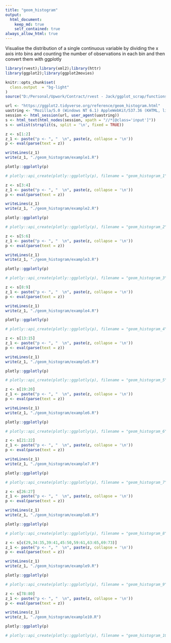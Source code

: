 ```yaml
---
title: "geom_histogram"
output: 
  html_document:
    keep_md: true
    self_contained: true
always_allow_html: true
---
```


Visualise the distribution of a single continuous variable by dividing the x axis into bins and counting the number of observations in each bin and then convert them with ggplotly

```r
library(rvest);library(xml2);library(httr)
library(ggplot2);library(ggplot2movies)

knitr::opts_chunk$set(
  class.output  = "bg-light"
)
source("D:/Personal/Upwork/Contract/rvest - Jack/ggplot_scrap/functions.R")
```

```r
url <- "https://ggplot2.tidyverse.org/reference/geom_histogram.html"
uastring <- "Mozilla/5.0 (Windows NT 6.1) AppleWebKit/537.36 (KHTML, like Gecko) Chrome/88.0.4324.190 Safari/537.36"
session <- html_session(url, user_agent(uastring))
s <- html_text(html_nodes(session, xpath = "//*[@class='input']"))
s <- unlist(strsplit(s, split = '\n', fixed = TRUE))
```

```r
z <- s[1:2]
z_1 <- paste("p <- ", "  \n", paste(z, collapse = '\n'))
p <- eval(parse(text = z))
```

```r
writeLines(z_1)
write(z_1, "./geom_histogram/example1.R")
```

```r
plotly::ggplotly(p)
```

```r
# plotly::api_create(plotly::ggplotly(p), filename = "geom_histogram_1")
```

```r
z <- s[3:4]
z_1 <- paste("p <- ", "  \n", paste(z, collapse = '\n'))
p <- eval(parse(text = z))
```

```r
writeLines(z_1)
write(z_1, "./geom_histogram/example2.R")
```

```r
plotly::ggplotly(p)
```

```r
# plotly::api_create(plotly::ggplotly(p), filename = "geom_histogram_2")
```

```r
z <- s[5:6]
z_1 <- paste("p <- ", "  \n", paste(z, collapse = '\n'))
p <- eval(parse(text = z))
```

```r
writeLines(z_1)
write(z_1, "./geom_histogram/example3.R")
```

```r
plotly::ggplotly(p)
```

```r
# plotly::api_create(plotly::ggplotly(p), filename = "geom_histogram_3")
```

```r
z <- s[8:9]
z_1 <- paste("p <- ", "  \n", paste(z, collapse = '\n'))
p <- eval(parse(text = z))
```

```r
writeLines(z_1)
write(z_1, "./geom_histogram/example4.R")
```

```r
plotly::ggplotly(p)
```

```r
# plotly::api_create(plotly::ggplotly(p), filename = "geom_histogram_4")
```

```r
z <- s[13:15]
z_1 <- paste("p <- ", "  \n", paste(z, collapse = '\n'))
p <- eval(parse(text = z))
```

```r
writeLines(z_1)
write(z_1, "./geom_histogram/example5.R")
```

```r
plotly::ggplotly(p)
```

```r
# plotly::api_create(plotly::ggplotly(p), filename = "geom_histogram_5")
```

```r
z <- s[19:20]
z_1 <- paste("p <- ", "  \n", paste(z, collapse = '\n'))
p <- eval(parse(text = z))
```

```r
writeLines(z_1)
write(z_1, "./geom_histogram/example6.R")
```

```r
plotly::ggplotly(p)
```

```r
# plotly::api_create(plotly::ggplotly(p), filename = "geom_histogram_6")
```

```r
z <- s[21:22]
z_1 <- paste("p <- ", "  \n", paste(z, collapse = '\n'))
p <- eval(parse(text = z))
```

```r
writeLines(z_1)
write(z_1, "./geom_histogram/example7.R")
```

```r
plotly::ggplotly(p)
```

```r
# plotly::api_create(plotly::ggplotly(p), filename = "geom_histogram_7")
```

```r
z <- s[26:27]
z_1 <- paste("p <- ", "  \n", paste(z, collapse = '\n'))
p <- eval(parse(text = z))
```

```r
writeLines(z_1)
write(z_1, "./geom_histogram/example8.R")
```

```r
plotly::ggplotly(p)
```

```r
# plotly::api_create(plotly::ggplotly(p), filename = "geom_histogram_8")
```

```r
z <- s[c(29,34:35,39:41,45:50,59:61,63:65,69:73)]
z_1 <- paste("p <- ", "  \n", paste(z, collapse = '\n'))
p <- eval(parse(text = z))
```

```r
writeLines(z_1)
write(z_1, "./geom_histogram/example9.R")
```

```r
plotly::ggplotly(p)
```

```r
# plotly::api_create(plotly::ggplotly(p), filename = "geom_histogram_9")
```

```r
z <- s[78:80]
z_1 <- paste("p <- ", "  \n", paste(z, collapse = '\n'))
p <- eval(parse(text = z))
```

```r
writeLines(z_1)
write(z_1, "./geom_histogram/example10.R")
```

```r
plotly::ggplotly(p)
```

```r
# plotly::api_create(plotly::ggplotly(p), filename = "geom_histogram_10")
```
